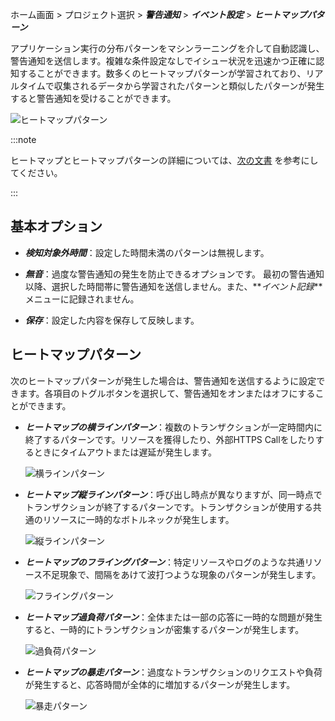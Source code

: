 ホーム画面 > プロジェクト選択 > **_警告通知_** > **_イベント設定_** > **_ヒートマップパターン_**

アプリケーション実行の分布パターンをマシンラーニングを介して自動認識し、警告通知を送信します。複雑な条件設定なしでイシュー状況を迅速かつ正確に認知することができます。数多くのヒートマップパターンが学習されており、リアルタイムで収集されるデータから学習されたパターンと類似したパターンが発生すると警告通知を受けることができます。

![ヒートマップパターン](/img/set-event-heatmap.png)

:::note

ヒートマップとヒートマップパターンの詳細については、[次の文書](trs-view) を参考にしてください。

:::

## 基本オプション

-   **_検知対象外時間_**：設定した時間未満のパターンは無視します。

-   **_無音_**：過度な警告通知の発生を防止できるオプションです。 最初の警告通知以降、選択した時間帯に警告通知を送信しません。また、**_イベント記録_**メニューに記録されません。

-   **_保存_**：設定した内容を保存して反映します。

## ヒートマップパターン

次のヒートマップパターンが発生した場合は、警告通知を送信するように設定できます。各項目のトグルボタンを選択して、警告通知をオンまたはオフにすることができます。

-   **_ヒートマップの横ラインパターン_**：複数のトランザクションが一定時間内に終了するパターンです。リソースを獲得したり、外部HTTPS Callをしたりするときにタイムアウトまたは遅延が発生します。

    ![横ラインパターン](/img/blog_49_04.png)

-   **_ヒートマップ縦ラインパターン_**：呼び出し時点が異なりますが、同一時点でトランザクションが終了するパターンです。トランザクションが使用する共通のリソースに一時的なボトルネックが発生します。

    ![縦ラインパターン](/img/blog_49_05.png)

-   **_ヒートマップのフライングパターン_**：特定リソースやログのような共通リソース不足現象で、間隔をあけて波打つような現象のパターンが発生します。

    ![フライングパターン](/img/blog_49_06.png)

-   **_ヒートマップ過負荷パターン_**：全体または一部の応答に一時的な問題が発生すると、一時的にトランザクションが密集するパターンが発生します。

    ![過負荷パターン](/img/blog_49_07.png)

-   **_ヒートマップの暴走パターン_**：過度なトランザクションのリクエストや負荷が発生すると、応答時間が全体的に増加するパターンが発生します。

    ![暴走パターン](/img/blog_49_08.png)
